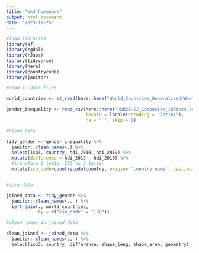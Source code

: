 ```yaml
---
title: "wk4_homework"
output: html_document
date: "2023-11-25"
---
```


```r
#load libraries
library(sf)
library(rgdal)
library(rJava)
library(tidyverse)
library(here)
library(countrycode)
library(janitor)

#read in data files

world_countries <- st_read(here::here("World_Countries_Generalized/World_Countries_Generalized.shp"))

gender_inequality <- read_csv(here::here("HDR21-22_Composite_indices_complete_time_series.csv"),
                              locale = locale(encoding = "latin1"),
                              na = " ", skip = 0)

#Clean data

tidy_gender <- gender_inequality %>%
  janitor::clean_names(.) %>%
  select(iso3, country, hdi_2010, hdi_2019) %>%
  mutate(difference = hdi_2019 - hdi_2010) %>%
  #transform 2 letter ISO to 3 letter
  mutate(iso_code=countrycode(country, origin= 'country.name', destination = 'iso2c'))


#join data

joined_data <- tidy_gender %>%
  janitor::clean_names(., ) %>%
  left_join(., world_countries,
            by = c("iso_code" = "ISO"))

#clean names in joined data

clean_joined <- joined_data %>%
  janitor::clean_names(., ) %>%
  select(iso3, country, difference, shape_leng, shape_area, geometry)

```



